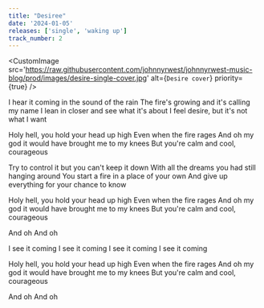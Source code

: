 ```yaml
---
title: "Desiree"
date: '2024-01-05'
releases: ['single', 'waking up']
track_number: 2
---
```


<CustomImage
  src='https://raw.githubusercontent.com/johnnyrwest/johnnyrwest-music-blog/prod/images/desire-single-cover.jpg'
  alt={`Desire cover`}
  priority={true}
/>

I hear it coming in the sound of the rain
The fire's growing and it's calling my name
I lean in closer and see what it's about
I feel desire, but it's not what I want

Holy hell, you hold your head up high
Even when the fire rages
And oh my god it would have brought me to my knees
But you're calm and cool, courageous

Try to control it but you can't keep it down
With all the dreams you had still hanging around
You start a fire in a place of your own
And give up everything for your chance to know

Holy hell, you hold your head up high
Even when the fire rages
And oh my god it would have brought me to my knees
But you're calm and cool, courageous

And oh
And oh

I see it coming
I see it coming
I see it coming
I see it coming

Holy hell, you hold your head up high
Even when the fire rages
And oh my god it would have brought me to my knees
But you're calm and cool, courageous

And oh
And oh